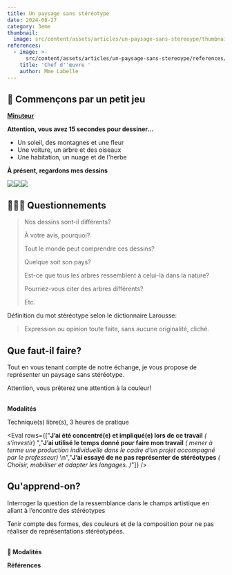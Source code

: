 ```yaml
---
title: Un paysage sans stéréotype
date: 2024-08-27
category: 3eme
thumbnail:
  image: src/content/assets/articles/un-paysage-sans-stereoype/thumbnail/image.png
references:
  - image: >-
      src/content/assets/articles/un-paysage-sans-stereoype/references/0/image.jpg
    title: 'Chef d''œuvre '
    author: Mme Labelle
---
```

## 🎲 Commençons par un petit jeu

[**Minuteur**](https://classroomscreen.com/app/screen/w/44173b09-fea1-4b36-94ea-aad8046ba886/g/81bd22ca-193d-4d4f-9c59-535e4763dcee/s/6ef033b4-3a3c-47ee-bf22-73ec5bc4b796)

**Attention, vous avez 15 secondes pour dessiner...**

* Un soleil, des montagnes et une fleur
* Une voiture, un arbre et des oiseaux
* Une habitation, un nuage et de l'herbe

**À présent, regardons mes dessins**

![](src/content/assets/articles/un-paysage-sans-stereoype/2.webp)![](src/content/assets/articles/un-paysage-sans-stereoype/3.webp)![](src/content/assets/articles/un-paysage-sans-stereoype/4.webp)

## 🙋🏽‍♀️ Questionnements

> Nos dessins sont-il différents?&#x20;
>
> À votre avis, pourquoi?
>
> Tout le monde peut comprendre ces dessins?
>
> Quelque soit son pays?
>
> Est-ce que tous les arbres ressemblent à celui-là dans la nature?&#x20;
>
> Pourriez-vous citer des arbres différents?
>
> Etc.

Définition du mot stéréotype selon le dictionnaire Larousse:  

> Expression ou opinion toute faite, sans aucune originalité, cliché.

## Que faut-il faire?

Tout en vous tenant compte de notre échange, je vous propose de représenter un paysage sans stéréotype.&#x20;

Attention, vous prêterez une attention à la couleur!

\
**Modalités**

Technique(s) libre(s), 3 heures de pratique

<Eval rows={["**J’ai été concentré(e) et impliqué(e) lors de ce travail** *( s’investir*) ","**J’ai utilisé le temps donné pour faire mon travail** *( mener à terme une production individuelle dans le cadre d’un projet accompagné par le professeur)* \n","**J’ai essayé de ne pas représenter de stéréotypes** *( Choisir, mobiliser et adapter les langages..)*"]} />

## **Qu'apprend-on?**

Interroger la question de la ressemblance dans le champs artistique en allant à l’encontre des stéréotypes

Tenir compte des formes, des couleurs et de la composition pour ne pas réaliser de représentations stéréotypées.

\
**🧐 Modalités**

**Références**
